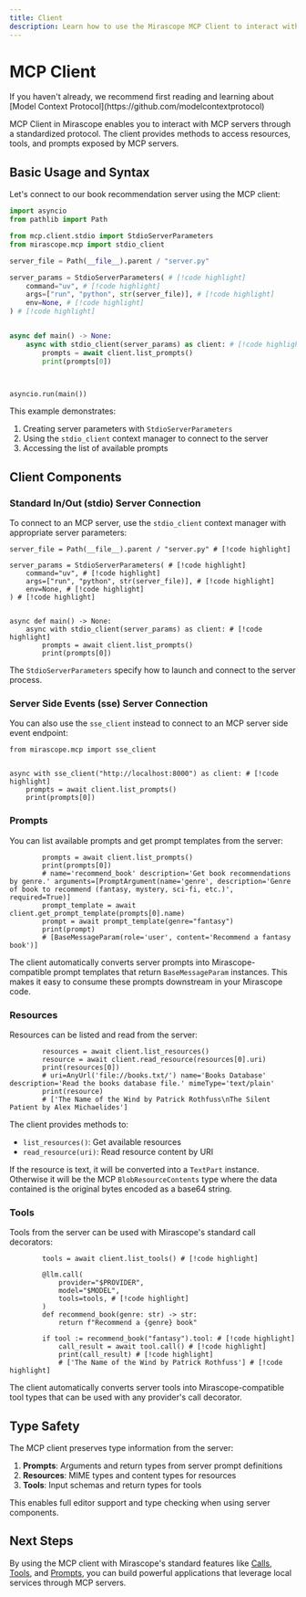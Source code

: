```yaml
---
title: Client
description: Learn how to use the Mirascope MCP Client to interact with Model Context Protocol servers, accessing standardized resources, tools, and prompts through either stdio or SSE connections.
---
```


# MCP Client

<Callout type="info">
  If you haven't already, we recommend first reading and learning about [Model Context Protocol](https://github.com/modelcontextprotocol)
</Callout>

MCP Client in Mirascope enables you to interact with MCP servers through a standardized protocol. The client provides methods to access resources, tools, and prompts exposed by MCP servers.

## Basic Usage and Syntax

Let's connect to our book recommendation server using the MCP client:

```python
import asyncio
from pathlib import Path

from mcp.client.stdio import StdioServerParameters
from mirascope.mcp import stdio_client

server_file = Path(__file__).parent / "server.py"

server_params = StdioServerParameters( # [!code highlight]
    command="uv", # [!code highlight]
    args=["run", "python", str(server_file)], # [!code highlight]
    env=None, # [!code highlight]
) # [!code highlight]


async def main() -> None:
    async with stdio_client(server_params) as client: # [!code highlight]
        prompts = await client.list_prompts()
        print(prompts[0])



asyncio.run(main())

```

This example demonstrates:

1. Creating server parameters with `StdioServerParameters`
2. Using the `stdio_client` context manager to connect to the server
3. Accessing the list of available prompts

## Client Components

### Standard In/Out (stdio) Server Connection

To connect to an MCP server, use the `stdio_client` context manager with appropriate server parameters:

```python-snippet-skip
server_file = Path(__file__).parent / "server.py" # [!code highlight]

server_params = StdioServerParameters( # [!code highlight]
    command="uv", # [!code highlight]
    args=["run", "python", str(server_file)], # [!code highlight]
    env=None, # [!code highlight]
) # [!code highlight]


async def main() -> None:
    async with stdio_client(server_params) as client: # [!code highlight]
        prompts = await client.list_prompts()
        print(prompts[0])

```

The `StdioServerParameters` specify how to launch and connect to the server process.

### Server Side Events (sse) Server Connection

You can also use the `sse_client` instead to connect to an MCP server side event endpoint:

```python-snippet-skip
from mirascope.mcp import sse_client


async with sse_client("http://localhost:8000") as client: # [!code highlight]
    prompts = await client.list_prompts()
    print(prompts[0])
```

### Prompts

You can list available prompts and get prompt templates from the server:

```python-snippet-skip
        prompts = await client.list_prompts()
        print(prompts[0])
        # name='recommend_book' description='Get book recommendations by genre.' arguments=[PromptArgument(name='genre', description='Genre of book to recommend (fantasy, mystery, sci-fi, etc.)', required=True)]
        prompt_template = await client.get_prompt_template(prompts[0].name)
        prompt = await prompt_template(genre="fantasy")
        print(prompt)
        # [BaseMessageParam(role='user', content='Recommend a fantasy book')]
```

The client automatically converts server prompts into Mirascope-compatible prompt templates that return `BaseMessageParam` instances. This makes it easy to consume these prompts downstream in your Mirascope code.

### Resources

Resources can be listed and read from the server:

```python-snippet-skip
        resources = await client.list_resources()
        resource = await client.read_resource(resources[0].uri)
        print(resources[0])
        # uri=AnyUrl('file://books.txt/') name='Books Database' description='Read the books database file.' mimeType='text/plain'
        print(resource)
        # ['The Name of the Wind by Patrick Rothfuss\nThe Silent Patient by Alex Michaelides']
```

The client provides methods to:

- `list_resources()`: Get available resources
- `read_resource(uri)`: Read resource content by URI

If the resource is text, it will be converted into a `TextPart` instance. Otherwise it will be the MCP `BlobResourceContents` type where the data contained is the original bytes encoded as a base64 string.

### Tools

Tools from the server can be used with Mirascope's standard call decorators:

```python-snippet-skip
        tools = await client.list_tools() # [!code highlight]

        @llm.call(
            provider="$PROVIDER",
            model="$MODEL",
            tools=tools, # [!code highlight]
        )
        def recommend_book(genre: str) -> str:
            return f"Recommend a {genre} book"

        if tool := recommend_book("fantasy").tool: # [!code highlight]
            call_result = await tool.call() # [!code highlight]
            print(call_result) # [!code highlight]
            # ['The Name of the Wind by Patrick Rothfuss'] # [!code highlight]
```

The client automatically converts server tools into Mirascope-compatible tool types that can be used with any provider's call decorator.

## Type Safety

The MCP client preserves type information from the server:

1. **Prompts**: Arguments and return types from server prompt definitions
2. **Resources**: MIME types and content types for resources
3. **Tools**: Input schemas and return types for tools

This enables full editor support and type checking when using server components.

## Next Steps

By using the MCP client with Mirascope's standard features like [Calls](/docs/mirascope/learn/calls), [Tools](/docs/mirascope/learn/tools), and [Prompts](/docs/mirascope/learn/prompts), you can build powerful applications that leverage local services through MCP servers.